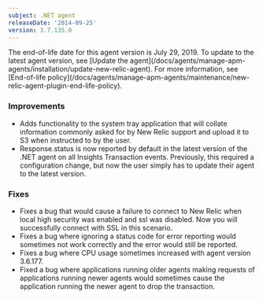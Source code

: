 ```yaml
---
subject: .NET agent
releaseDate: '2014-09-25'
version: 3.7.135.0
---
```


<Callout variant="important">
  The end-of-life date for this agent version is July 29, 2019. To update to the latest agent version, see [Update the agent](/docs/agents/manage-apm-agents/installation/update-new-relic-agent). For more information, see [End-of-life policy](/docs/agents/manage-apm-agents/maintenance/new-relic-agent-plugin-end-life-policy).
</Callout>

### Improvements

* Adds functionality to the system tray application that will collate information commonly asked for by New Relic support and upload it to S3 when instructed to by the user.
* Response.status is now reported by default in the latest version of the .NET agent on all Insights Transaction events. Previously, this required a configuration change, but now the user simply has to update their agent to the latest version.

### Fixes

* Fixes a bug that would cause a failure to connect to New Relic when local high security was enabled and ssl was disabled. Now you will successfully connect with SSL in this scenario.
* Fixes a bug where ignoring a status code for error reporting would sometimes not work correctly and the error would still be reported.
* Fixes a bug where CPU usage sometimes increased with agent version 3.6.177.
* Fixed a bug where applications running older agents making requests of applications running newer agents would sometimes cause the application running the newer agent to drop the transaction.

